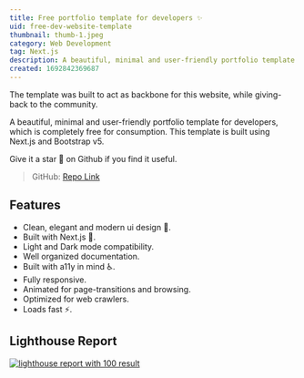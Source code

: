 ```yaml
---
title: Free portfolio template for developers ✨
uid: free-dev-website-template
thumbnail: thumb-1.jpeg
category: Web Development
tag: Next.js
description: A beautiful, minimal and user-friendly portfolio template for Developers which is completely free and open for consumption and contribution.
created: 1692842369687
---
```


The template was built to act as backbone for this website, while giving-back to the community.

A beautiful, minimal and user-friendly portfolio template for developers, which is completely free for consumption. This template is built using Next.js and Bootstrap v5.

Give it a star 🌟 on Github if you find it useful.

> GitHub: [Repo Link](https://github.com/msanvarov/personal-portfolio)

## Features

- Clean, elegant and modern ui design 💄.
- Built with Next.js 🔨.
- Light and Dark mode compatibility.
- Well organized documentation.
- Built with a11y in mind ♿.
- Fully responsive.
- Animated for page-transitions and browsing.
- Optimized for web crawlers.
- Loads fast ⚡.

## Lighthouse Report

[![lighthouse report with 100 result](https://res.cloudinary.com/practicaldev/image/fetch/s--RWzT4ZA8--/c_limit%2Cf_auto%2Cfl_progressive%2Cq_auto%2Cw_800/https://dev-to-uploads.s3.amazonaws.com/uploads/articles/4q0s69vzmyh5vxxo4erm.png)](https://res.cloudinary.com/practicaldev/image/fetch/s--RWzT4ZA8--/c_limit%2Cf_auto%2Cfl_progressive%2Cq_auto%2Cw_800/https://dev-to-uploads.s3.amazonaws.com/uploads/articles/4q0s69vzmyh5vxxo4erm.png)
